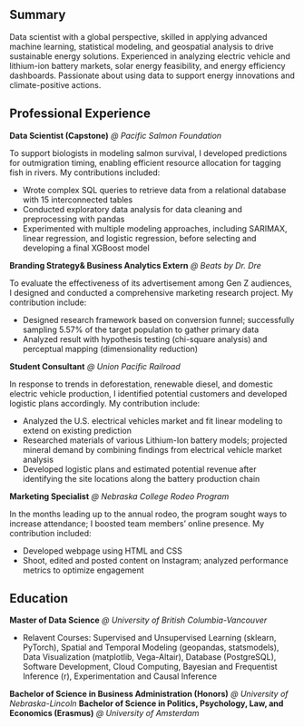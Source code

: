 ## Summary 
Data scientist with a global perspective, skilled in applying advanced machine learning, statistical modeling, and geospatial analysis to drive sustainable energy solutions. Experienced in analyzing electric vehicle and lithium-ion battery markets, solar energy feasibility, and energy efficiency dashboards. Passionate about using data to support energy innovations and climate-positive actions.

## Professional Experience 
**Data Scientist (Capstone)** *@ Pacific Salmon Foundation*

To support biologists in modeling salmon survival, I developed predictions for outmigration timing, enabling efficient resource allocation for tagging fish in rivers. My contributions included:

- Wrote complex SQL queries to retrieve data from a relational database with 15 interconnected tables 
- Conducted exploratory data analysis for data cleaning and preprocessing with pandas
- Experimented with multiple modeling approaches, including SARIMAX, linear regression, and logistic regression, before selecting and developing a final XGBoost model 



**Branding Strategy& Business Analytics Extern** *@ Beats by Dr. Dre* 

To evaluate the effectiveness of its advertisement among Gen Z audiences, I designed and conducted a comprehensive marketing research project. My contribution include: 

- Designed research framework based on conversion funnel; successfully sampling 5.57% of the target population to gather primary data  
- Analyzed result with hypothesis testing (chi-square analysis) and perceptual mapping (dimensionality reduction) 


**Student Consultant** *@ Union Pacific Railroad* 

In response to trends in deforestation, renewable diesel, and domestic electric vehicle production, I identified potential customers and developed logistic plans accordingly. My contribution include: 

- Analyzed the U.S. electrical vehicles market and fit linear modeling to extend on existing prediction 
- Researched materials of various Lithium-Ion battery models; projected mineral demand by combining findings from electrical vehicle market analysis
- Developed logistic plans and estimated potential revenue after identifying the site locations along the battery production chain 


**Marketing Specialist** *@ Nebraska College Rodeo Program* 

In the months leading up to the annual rodeo, the program sought ways to increase attendance; I boosted team members’ online presence. My contribution included:  

- Developed webpage using HTML and CSS
- Shoot, edited and posted content on Instagram; analyzed performance metrics to optimize engagement


## Education 
**Master of Data Science** *@ University of British Columbia-Vancouver*

- Relavent Courses: Supervised and Unsupervised Learning (sklearn, PyTorch), Spatial and Temporal Modeling (geopandas, statsmodels), Data Visualization (matplotlib, Vega-Altair), Database (PostgreSQL), Software Development, Cloud Computing, Bayesian and Frequentist Inference (r), Experimentation and Causal Inference

**Bachelor of Science in Business Administration (Honors)** *@ University of Nebraska-Lincoln* 
**Bachelor of Science in Politics, Psychology, Law, and Economics (Erasmus)** *@ University of Amsterdam* 